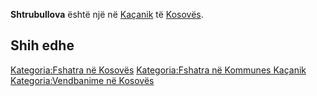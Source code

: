 {{Fshat në 
 | Emri                = Shtrubullova
 | EmriAlt                = 
 | NAME_SHORT_FORM=      
 | NAME_GENERIC=      
 | NAME_SORT_NAME_RO=      SHTRUBULLOVA
 | FULL_NAME_RO = Shtrubullova
 | FULL_NAME_ND_RO=Shtrubullova
 | SORT_NAME_RG=SHTRUBULLOVA
 | FULL_NAME_RG=Shtrubullova
 | FULL_NAME_ND_RG=Shtrubullova
 | SRP_NAME_SHORT_FORM=      
 | SRP_NAME_GENERIC=      
 | SRP_NAME_SORT_NAME_RO=      
 | SRP_FULL_NAME_RO = 
 | SRP_FULL_NAME_ND_RO=
 | SRP_SORT_NAME_RG=
 | SRP_FULL_NAME_RG=
 | SRP_FULL_NAME_ND_RG=
 | Emri (Rasa dhanore) = 
 | Figura              = 
 | Shteti              = Kosovo
 | Komuna              = Kaçanik
 | Kodi postar         = 
 | Sipërfaqja          = 

 | Popullsia           = 

 | Regj. i popullsisë  = 
 | Dend. e popullsisë  = 
 | Faqja zyrtare       = 
 <!--- Koordinatat ----> 
 | Gjerësia            = 42.6075
 | Gjatësia            = 20.883056
 | Lartësia            = 
}}
'''Shtrubullova''' është një [[]] në [[Kaçanik]] të [[Kosovës]].

<!-- == Gjeografia == -->
<!-- == Historia == -->
<!-- == Demografia == -->
== Shih edhe ==
{{Komuna Kaçanik}}
{{Kosovo-Administrata-Cung}}

[[Kategoria:Fshatra në Kosovës]]
[[Kategoria:Fshatra në Kommunes Kaçanik]]
[[Kategoria:Vendbanime në Kosovës]]